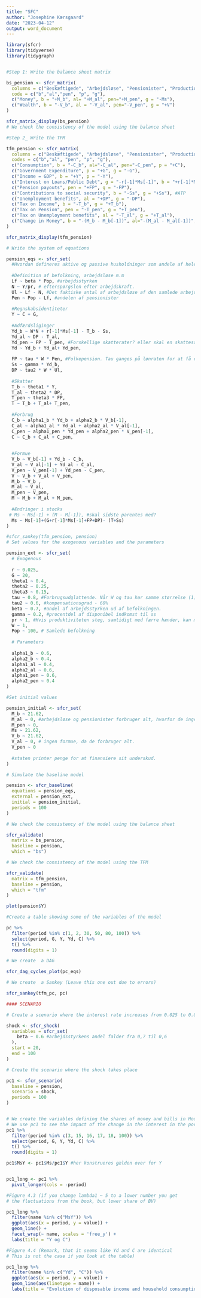 ```yaml
---
title: "SFC"
author: "Josephine Kærsgaard"
date: "2023-04-12"
output: word_document
---
```

```r
library(sfcr)
library(tidyverse)
library(tidygraph)


#Step 1: Write the balance sheet matrix

bs_pension <- sfcr_matrix(
  columns = c("Beskæftigede", "Arbejdsløse", "Pensionister", "Production", "Government"),
  code = c("b","al","pen", "p", "g"),
  c("Money", b = "+M_b", al= "+M_al", pen="+M_pen", g = "-Ms"),
  c("Wealth", b = "-V_b", al = "-V_al", pen="-V_pen", g = "+V")
)

sfcr_matrix_display(bs_pension)
# We check the consistency of the model using the balance sheet
```


```r
#Step 2_ Write the TFM

tfm_pension <- sfcr_matrix(
  columns = c("Beskæftigede", "Arbejdsløse", "Pensionister", "Production", "Government"),
  codes = c("b","al", "pen", "p", "g"),
  c("Consumption", b = "-C_b", al="-C_al", pen="-C_pen", p = "+C"),
  c("Government Expenditure", p = "+G", g = "-G"),
  c("Income = GDP", b = "+Y", p = "-Y"),
  c("Interest on Loans/Public Debt", g = "-r[-1]*Ms[-1]", b = "+r[-1]*Ms[-1]"), 
  c("Pension payouts", pen = "+FP", g = "-FP"),
  c("Contributions to social security", b = "-Ss", g = "+Ss"), #ATP
  c("Unemployment benefits", al = "+DP", g = "-DP"),
  c("Tax on Income", b = "-T_b", g = "+T_b"), 
  c("Tax on Pension", pen = "-T_pen", g = "+T_pen"),
  c("Tax on Unemployment benefits", al = "-T_al", g = "+T_al"),
  c("Change in Money", b = "-(M_b - M_b[-1])", al="-(M_al - M_al[-1])", pen = "-(M_pen- M_pen[-1])", g = "(Ms - Ms[-1])")
)

sfcr_matrix_display(tfm_pension)
```


```r
# Write the system of equations

pension_eqs <- sfcr_set(
  #Hvordan defineres aktive og passive husholdninger som andele af hele befolkningen???
  
  #Definition af befolkning, arbejdsløse m.m
  Lf ~ beta * Pop, #arbejdsstyrken
  N ~ Y/pr, # efterspørgslen efter arbejdskraft. 
  Ul ~ Lf - N, #Det faktiske antal af arbejdsløse af den samlede arbejdsstyrke
  Pen ~ Pop - Lf, #andelen af pensionister
  
  #Regnskabsidentiteter
  Y ~ C + G,
  
  #Adfærdsliginger
  Yd_b ~ W*N + r[-1]*Ms[-1] - T_b - Ss,
  Yd_al ~ DP - T_al,
  Yd_pen ~ FP - T_pen, #Forskellige skatterater? eller skal en skattesats ganges på?
  Yd ~ Yd_b + Yd_al+ Yd_pen,
 
  FP ~ tau * W * Pen, #Folkepension. Tau ganges på lønraten for at få en sammenhæng mellem indkomst for de tre medtagne grupper. 
  Ss ~ gamma * Yd_b,
  DP ~ tau2 * W * Ul,   
 
  #Skatter
  T_b ~ theta1 * Y, 
  T_al ~ theta2 * DP,
  T_pen ~ theta3 * FP,
  T ~ T_b + T_al+ T_pen,
  
  #Forbrug
  C_b ~ alpha1_b * Yd_b + alpha2_b * V_b[-1],
  C_al ~ alpha1_al * Yd_al + alpha2_al * V_al[-1],
  C_pen ~ alpha1_pen * Yd_pen + alpha2_pen * V_pen[-1],
  C ~ C_b + C_al + C_pen,
  
  
  #Formue
  V_b ~ V_b[-1] + Yd_b - C_b,
  V_al ~ V_al[-1] + Yd_al - C_al,
  V_pen ~ V_pen[-1] + Yd_pen - C_pen,
  V ~ V_b + V_al + V_pen, 
  M_b ~ V_b ,
  M_al ~ V_al, 
  M_pen ~ V_pen, 
  M ~ M_b + M_al + M_pen,
  
  #Ændringer i stocks
 # Ms ~ Ms[-1] + (M - M[-1]), #skal sidste parentes med?
  Ms ~ Ms[-1]+(G+r[-1]*Ms[-1]+FP+DP)- (T+Ss)
)
```


```r
#sfcr_sankey(tfm_pension, pension)
# Set values for the exogenous variables and the parameters

pension_ext <- sfcr_set(
  # Exogenous
  
  r ~ 0.025,
  G ~ 20,
  theta1 ~ 0.4, 
  theta2 ~ 0.25,
  theta3 ~ 0.15,
  tau ~ 0.8, #Forbrugsudglattende. Når W og tau har samme størrelse (1). Tau er dog mindre end 1, hvorfor forbruget for pensionister ikke udglattes over livsperioden.
  tau2 ~ 0.6, #kompensationsgrad - 60%
  beta ~ 0.7, #andel af arbejdsstyrken ud af befolkningen. 
  gamma ~ 0.2, #procentdel af disponibel indkomst til ss
  pr ~ 1, #Hvis produktiviteten steg, samtidigt med færre hænder, kan man risikere, at man rent faktisk kan producere mere. Her er det dog lidt det modsatte. Hvis man endogeniserer produktiviteten i modellen, vil man kunne diskutere, hvordan produktiviteten påvirkes af den demografiske udvikling.
  W ~ 1,
  Pop ~ 100, # Samlede befolkning
  
  # Parameters
  
  alpha1_b ~ 0.6,
  alpha2_b ~ 0.4,
  alpha1_al ~ 0.4,
  alpha2_al ~ 0.6,
  alpha1_pen ~ 0.6,
  alpha2_pen ~ 0.4
)

#Set initial values

pension_initial <- sfcr_set(
  M_b ~ 21.62,
  M_al ~ 0, #arbejdsløse og pensionister forbruger alt, hvorfor de ingen opsparing har.
  M_pen ~ 0,
  Ms ~ 21.62,
  V_b ~ 21.62,
  V_al ~ 0, # ingen formue, da de forbruger alt.
  V_pen ~ 0
  
  #staten printer penge for at finansiere sit underskud. 
)
```


```r
# Simulate the baseline model

pension <- sfcr_baseline(
  equations = pension_eqs,
  external = pension_ext,
  initial = pension_initial,
  periods = 100
)
```


```r
# We check the consistency of the model using the balance sheet

sfcr_validate(
  matrix = bs_pension,
  baseline = pension,
  which = "bs")

# We check the consistency of the model using the TFM

sfcr_validate(
  matrix = tfm_pension,
  baseline = pension,
  which = "tfm"
)

plot(pension$Y)
```


```r
#Create a table showing some of the variables of the model

pc %>%
  filter(period %in% c(1, 2, 30, 50, 80, 100)) %>%
  select(period, G, Y, Yd, C) %>%
  t() %>%
  round(digits = 1)

# We create  a DAG

sfcr_dag_cycles_plot(pc_eqs)

# We create  a Sankey (Leave this one out due to errors)

sfcr_sankey(tfm_pc, pc)

#### SCENARIO

# Create a scenario where the interest rate increases from 0.025 to 0.035

shock <- sfcr_shock(
  variables = sfcr_set(
    beta ~ 0.6 #arbejdsstyrkens andel falder fra 0,7 til 0,6
  ),
  start = 20,
  end = 100
)

# Create the scenario where the shock takes place

pc1 <- sfcr_scenario(
  baseline = pension,
  scenario = shock,
  periods = 100
)


# We create the variables defining the shares of money and bills in Households portfolio.
# We use pc1 to see the impact of the change in the interest in the portfolio allocation.
pc1 %>%
  filter(period %in% c(3, 15, 16, 17, 18, 100)) %>%
  select(period, G, Y, Yd, C) %>%
  t() %>%
  round(digits = 1)

pc1$MsY <- pc1$Ms/pc1$Y #her konstrueres gælden over for Y


pc1_long <- pc1 %>%
  pivot_longer(cols = -period)

#Figure 4.3 (if you change lambda1 ~ 5 to a lower number you get 
# the fluctuations from the book, but lower share of BV)

pc1_long %>%
  filter(name %in% c("MsY")) %>%
  ggplot(aes(x = period, y = value)) +
  geom_line() +
  facet_wrap(~ name, scales = 'free_y') +
  labs(title = "Y og C")

#Figure 4.4 (Remark, that it seems like Yd and C are identical
# This is not the case if you look at the table)

pc1_long %>%
  filter(name %in% c("Yd", "C")) %>%
  ggplot(aes(x = period, y = value)) +
  geom_line(aes(linetype = name)) +
  labs(title = "Evolution of disposable income and household consumption")

```

